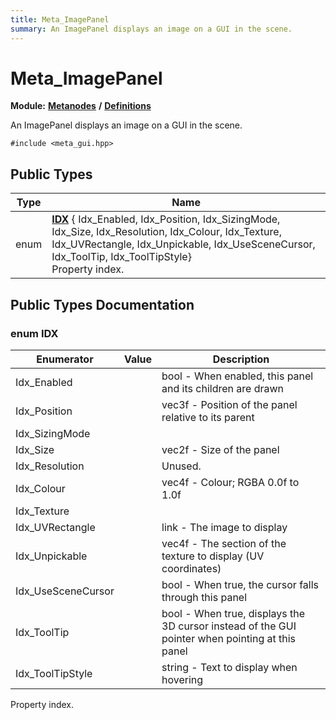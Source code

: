 ```yaml
---
title: Meta_ImagePanel
summary: An ImagePanel displays an image on a GUI in the scene. 
---
```


# Meta_ImagePanel

**Module:** **[Metanodes](../../modules/metanodes/index.mdx)** **/** **[Definitions](../../modules/metanodes/definitions.mdx)**

An ImagePanel displays an image on a GUI in the scene. 

`#include <meta_gui.hpp>`

## Public Types

| Type           | Name           |
| -------------- | -------------- |
| enum| **[IDX](#enum-idx)** { Idx_Enabled, Idx_Position, Idx_SizingMode, Idx_Size, Idx_Resolution, Idx_Colour, Idx_Texture, Idx_UVRectangle, Idx_Unpickable, Idx_UseSceneCursor, Idx_ToolTip, Idx_ToolTipStyle}<br />Property index.  |

## Public Types Documentation

### enum IDX

| Enumerator | Value | Description |
| ---------- | ----- | ----------- |
| Idx_Enabled | | bool - When enabled, this panel and its children are drawn   |
| Idx_Position | | vec3f - Position of the panel relative to its parent   |
| Idx_SizingMode | |   |
| Idx_Size | | vec2f - Size of the panel   |
| Idx_Resolution | | Unused.   |
| Idx_Colour | | vec4f - Colour; RGBA 0.0f to 1.0f   |
| Idx_Texture | |   |
| Idx_UVRectangle | | link - The image to display   |
| Idx_Unpickable | | vec4f - The section of the texture to display (UV coordinates)   |
| Idx_UseSceneCursor | | bool - When true, the cursor falls through this panel   |
| Idx_ToolTip | | bool - When true, displays the 3D cursor instead of the GUI pointer when pointing at this panel   |
| Idx_ToolTipStyle | | string - Text to display when hovering   |

Property index. 
